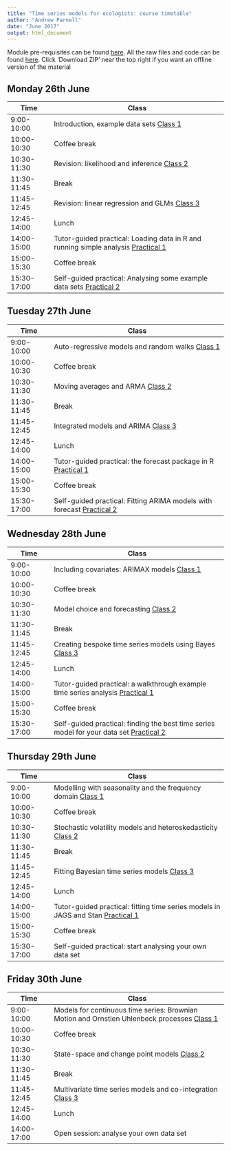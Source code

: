 ```yaml
---
title: "Time series models for ecologists: course timetable"
author: "Andrew Parnell"
date: "June 2017"
output: html_document
---
```


Module pre-requisites can be found [here](https://rawgit.com/andrewcparnell/ecots/master/Prerequisites.html). All the raw files and code can be found [here](https://github.com/andrewcparnell/ecots). Click 'Download ZIP' near the top right if you want an offline version of the material

## Monday 26th June

Time  | Class
------------- | ----------------------------------------------------
9:00-10:00 | Introduction, example data sets [Class 1](https://rawgit.com/andrewcparnell/ecots/master/slides/day_1/class_1_intro.html)
10:00-10:30 | Coffee break
10:30-11:30 | Revision: likelihood and inference [Class 2](https://rawgit.com/andrewcparnell/ecots/master/slides/day_1/class_2_inference.html)
11:30-11:45 | Break 
11:45-12:45 | Revision: linear regression and GLMs [Class 3](https://rawgit.com/andrewcparnell/ecots/master/slides/day_1/class_3_glms.html)
12:45-14:00 | Lunch
14:00-15:00 | Tutor-guided practical: Loading data in R and running simple analysis [Practical 1](https://rawgit.com/andrewcparnell/ecots/master/practicals/day_1/prac_1_R.html)
15:00-15:30 | Coffee break
15:30-17:00 | Self-guided practical: Analysing some example data sets [Practical 2](https://rawgit.com/andrewcparnell/ecots/master/practicals/day_1/prac_2_example_data.html)

## Tuesday 27th June

Time  | Class
------------- | ----------------------------------------------------
9:00-10:00 | Auto-regressive models and random walks [Class 1](https://rawgit.com/andrewcparnell/ecots/master/slides/day_2/class_1_AR.html)
10:00-10:30 | Coffee break
10:30-11:30 | Moving averages and ARMA [Class 2](https://rawgit.com/andrewcparnell/ecots/master/slides/day_2/class_2_ARMA.html)
11:30-11:45 | Break 
11:45-12:45 | Integrated models and ARIMA [Class 3](https://rawgit.com/andrewcparnell/ecots/master/slides/day_2/class_3_ARIMA.html)
12:45-14:00 | Lunch
14:00-15:00 | Tutor-guided practical: the forecast package in R [Practical 1](https://rawgit.com/andrewcparnell/ecots/master/practicals/day_2/prac_1_forecast.html)
15:00-15:30 | Coffee break
15:30-17:00 | Self-guided practical: Fitting ARIMA models with forecast [Practical 2](https://rawgit.com/andrewcparnell/ecots/master/practicals/day_2/prac_2_ARIMA.html)

## Wednesday 28th June

Time  | Class
------------- | ----------------------------------------------------
9:00-10:00 | Including covariates: ARIMAX models [Class 1](https://rawgit.com/andrewcparnell/ecots/master/slides/day_3/class_1_ARIMAX.html)
10:00-10:30 | Coffee break
10:30-11:30 | Model choice and forecasting [Class 2](https://rawgit.com/andrewcparnell/ecots/master/slides/day_3/class_2_model_choice.html)
11:30-11:45 | Break 
11:45-12:45 | Creating bespoke time series models using Bayes [Class 3](https://rawgit.com/andrewcparnell/ecots/master/slides/day_3/class_3_Bayes.html)
12:45-14:00 | Lunch
14:00-15:00 | Tutor-guided practical: a walkthrough example time series analysis [Practical 1](https://rawgit.com/andrewcparnell/ecots/master/practicals/day_3/prac_1_walkthrough.html)
15:00-15:30 | Coffee break
15:30-17:00 | Self-guided practical: finding the best time series model for your data set [Practical 2](https://rawgit.com/andrewcparnell/ecots/master/practicals/day_3/prac_2_best_model.html)

## Thursday 29th June

Time  | Class
------------- | ----------------------------------------------------
9:00-10:00 | Modelling with seasonality and the frequency domain [Class 1](https://rawgit.com/andrewcparnell/ecots/master/slides/day_4/class_1_seasonality.html)
10:00-10:30 | Coffee break
10:30-11:30 | Stochastic volatility models and heteroskedasticity [Class 2](https://rawgit.com/andrewcparnell/ecots/master/slides/day_4/class_2_svm.html)
11:30-11:45 | Break 
11:45-12:45 | Fitting Bayesian time series models [Class 3](https://rawgit.com/andrewcparnell/ecots/master/slides/day_4/class_3_Bayes_fit.html)
12:45-14:00 | Lunch
14:00-15:00 | Tutor-guided practical: fitting time series models in JAGS and Stan [Practical 1](https://rawgit.com/andrewcparnell/ecots/master/practicals/day_4/prac_1_JAGS.html)
15:00-15:30 | Coffee break
15:30-17:00 | Self-guided practical: start analysing your own data set 

## Friday 30th June

Time  | Class
------------- | ----------------------------------------------------
9:00-10:00 | Models for continuous time series: Brownian Motion and Ornstien Uhlenbeck processes [Class 1](https://rawgit.com/andrewcparnell/ecots/master/slides/day_5/class_1_seasonality.html)
10:00-10:30 | Coffee break
10:30-11:30 | State-space and change point models [Class 2](https://rawgit.com/andrewcparnell/ecots/master/slides/day_5/class_2_change_point.html)
11:30-11:45 | Break 
11:45-12:45 | Multivariate time series models and co-integration [Class 3](https://rawgit.com/andrewcparnell/ecots/master/slides/day_5/class_3_multivariate.html)
12:45-14:00 | Lunch
14:00-17:00 | Open session: analyse your own data set 
